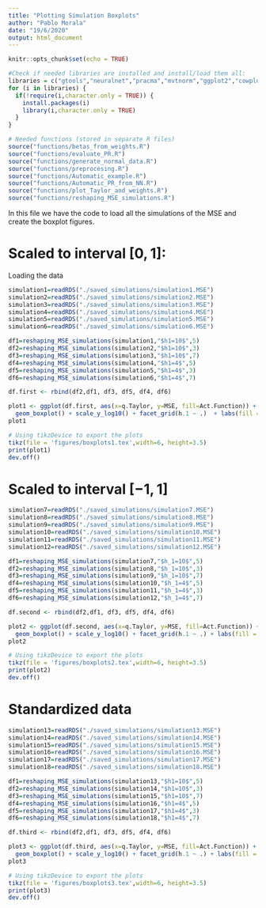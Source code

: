 ```yaml
---
title: "Plotting Simulation Boxplots"
author: "Pablo Morala"
date: "19/6/2020"
output: html_document
---
```


```r
knitr::opts_chunk$set(echo = TRUE)

#Check if needed libraries are installed and install/load them all:
libraries = c("gtools","neuralnet","pracma","mvtnorm","ggplot2","cowplot","RColorBrewer","reshape","tikzDevice")
for (i in libraries) {
  if(!require(i,character.only = TRUE)) {
    install.packages(i)
    library(i,character.only = TRUE)
  }
}

```

```r
# Needed functions (stored in separate R files)
source("functions/betas_from_weights.R")
source("functions/evaluate_PR.R")
source("functions/generate_normal_data.R")
source("functions/preprocesing.R")
source("functions/Automatic_example.R")
source("functions/Automatic_PR_from_NN.R")
source("functions/plot_Taylor_and_weights.R")
source("functions/reshaping_MSE_simulations.R")
```

In this file we have the code to load all the simulations of the MSE and create the boxplot figures.

# Scaled to interval $[0,1]$:

Loading the data

```r
simulation1=readRDS("./saved_simulations/simulation1.MSE")
simulation2=readRDS("./saved_simulations/simulation2.MSE")
simulation3=readRDS("./saved_simulations/simulation3.MSE")
simulation4=readRDS("./saved_simulations/simulation4.MSE")
simulation5=readRDS("./saved_simulations/simulation5.MSE")
simulation6=readRDS("./saved_simulations/simulation6.MSE")

df1=reshaping_MSE_simulations(simulation1,"$h1=10$",5)
df2=reshaping_MSE_simulations(simulation2,"$h1=10$",3)
df3=reshaping_MSE_simulations(simulation3,"$h1=10$",7)
df4=reshaping_MSE_simulations(simulation4,"$h1=4$",5)
df5=reshaping_MSE_simulations(simulation5,"$h1=4$",3)
df6=reshaping_MSE_simulations(simulation6,"$h1=4$",7)

```

```r
df.first <- rbind(df2,df1, df3, df5, df4, df6)

plot1 <- ggplot(df.first, aes(x=q.Taylor, y=MSE, fill=Act.Function)) + 
  geom_boxplot() + scale_y_log10() + facet_grid(h.1 ~ .)  + labs(fill = "Activation\n Function") + xlab("Taylor approximaiton degree (q)") +  theme_cowplot(12)
plot1
```

```r

# Using tikzDevice to export the plots
tikz(file = 'figures/boxplots1.tex',width=6, height=3.5)
print(plot1)
dev.off()

```



# Scaled to interval $[-1,1]$

```r
simulation7=readRDS("./saved_simulations/simulation7.MSE")
simulation8=readRDS("./saved_simulations/simulation8.MSE")
simulation9=readRDS("./saved_simulations/simulation9.MSE")
simulation10=readRDS("./saved_simulations/simulation10.MSE")
simulation11=readRDS("./saved_simulations/simulation11.MSE")
simulation12=readRDS("./saved_simulations/simulation12.MSE")

df1=reshaping_MSE_simulations(simulation7,"$h_1=10$",5)
df2=reshaping_MSE_simulations(simulation8,"$h_1=10$",3)
df3=reshaping_MSE_simulations(simulation9,"$h_1=10$",7)
df4=reshaping_MSE_simulations(simulation10,"$h_1=4$",5)
df5=reshaping_MSE_simulations(simulation11,"$h_1=4$",3)
df6=reshaping_MSE_simulations(simulation12,"$h_1=4$",7)

```

```r
df.second <- rbind(df2,df1, df3, df5, df4, df6)

plot2 <- ggplot(df.second, aes(x=q.Taylor, y=MSE, fill=Act.Function)) + 
  geom_boxplot() + scale_y_log10() + facet_grid(h.1 ~ .) + labs(fill = "Activation\n Function") + xlab("Taylor approximaiton degree (q)") +  theme_cowplot(12)
plot2
```

```r
# Using tikzDevice to export the plots
tikz(file = 'figures/boxplots2.tex',width=6, height=3.5)
print(plot2)
dev.off()
```


# Standardized data

```r
simulation13=readRDS("./saved_simulations/simulation13.MSE")
simulation14=readRDS("./saved_simulations/simulation14.MSE")
simulation15=readRDS("./saved_simulations/simulation15.MSE")
simulation16=readRDS("./saved_simulations/simulation16.MSE")
simulation17=readRDS("./saved_simulations/simulation17.MSE")
simulation18=readRDS("./saved_simulations/simulation18.MSE")

df1=reshaping_MSE_simulations(simulation13,"$h1=10$",5)
df2=reshaping_MSE_simulations(simulation14,"$h1=10$",3)
df3=reshaping_MSE_simulations(simulation15,"$h1=10$",7)
df4=reshaping_MSE_simulations(simulation16,"$h1=4$",5)
df5=reshaping_MSE_simulations(simulation17,"$h1=4$",3)
df6=reshaping_MSE_simulations(simulation18,"$h1=4$",7)

```


```r
df.third <- rbind(df2,df1, df3, df5, df4, df6)

plot3 <- ggplot(df.third, aes(x=q.Taylor, y=MSE, fill=Act.Function)) + 
  geom_boxplot() + scale_y_log10() + facet_grid(h.1 ~ .) + labs(fill = "Activation\n Function") + xlab("Taylor approximaiton degree (q)") +  theme_cowplot(12)
plot3
```

```r
# Using tikzDevice to export the plots
tikz(file = 'figures/boxplots3.tex',width=6, height=3.5)
print(plot3)
dev.off()
```

